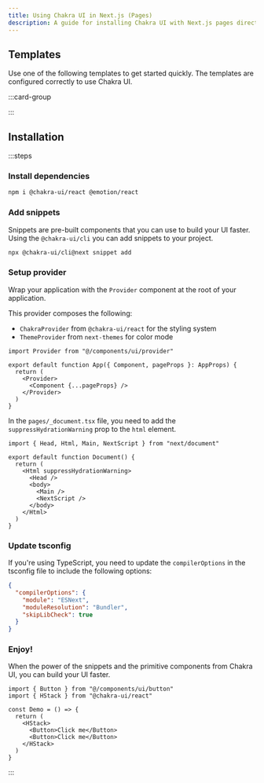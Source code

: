 ```yaml
---
title: Using Chakra UI in Next.js (Pages)
description: A guide for installing Chakra UI with Next.js pages directory
---
```


## Templates

Use one of the following templates to get started quickly. The templates are
configured correctly to use Chakra UI.

:::card-group

<ResourceCard
  type="github"
  title="Next.js app template"
  url="https://github.com/chakra-ui/chakra-next-app-template"
/>

<ResourceCard
  type="github"
  title="Next.js pages template"
  url="https://github.com/chakra-ui/chakra-next-pages-template"
/>

:::

## Installation

:::steps

### Install dependencies

```bash
npm i @chakra-ui/react @emotion/react
```

### Add snippets

Snippets are pre-built components that you can use to build your UI faster.
Using the `@chakra-ui/cli` you can add snippets to your project.

```bash
npx @chakra-ui/cli@next snippet add
```

### Setup provider

Wrap your application with the `Provider` component at the root of your
application.

This provider composes the following:

- `ChakraProvider` from `@chakra-ui/react` for the styling system
- `ThemeProvider` from `next-themes` for color mode

```tsx title="pages/_app.tsx"
import Provider from "@/components/ui/provider"

export default function App({ Component, pageProps }: AppProps) {
  return (
    <Provider>
      <Component {...pageProps} />
    </Provider>
  )
}
```

In the `pages/_document.tsx` file, you need to add the
`suppressHydrationWarning` prop to the `html` element.

```tsx title="pages/_document.tsx"
import { Head, Html, Main, NextScript } from "next/document"

export default function Document() {
  return (
    <Html suppressHydrationWarning>
      <Head />
      <body>
        <Main />
        <NextScript />
      </body>
    </Html>
  )
}
```

### Update tsconfig

If you're using TypeScript, you need to update the `compilerOptions` in the
tsconfig file to include the following options:

```json title="tsconfig.json"
{
  "compilerOptions": {
    "module": "ESNext",
    "moduleResolution": "Bundler",
    "skipLibCheck": true
  }
}
```

### Enjoy!

When the power of the snippets and the primitive components from Chakra UI, you
can build your UI faster.

```tsx
import { Button } from "@/components/ui/button"
import { HStack } from "@chakra-ui/react"

const Demo = () => {
  return (
    <HStack>
      <Button>Click me</Button>
      <Button>Click me</Button>
    </HStack>
  )
}
```

:::
